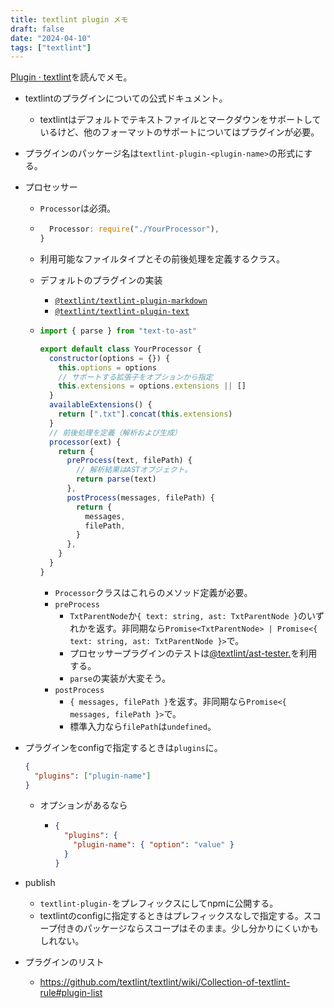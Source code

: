 ```yaml
---
title: textlint plugin メモ
draft: false
date: "2024-04-10"
tags: ["textlint"]
---
```


[Plugin · textlint](https://textlint.github.io/docs/plugin.html)を読んでメモ。

- textlintのプラグインについての公式ドキュメント。
  - textlintはデフォルトでテキストファイルとマークダウンをサポートしているけど、他のフォーマットのサポートについてはプラグインが必要。
- プラグインのパッケージ名は`textlint-plugin-<plugin-name>`の形式にする。
- プロセッサー

  - `Processor`は必須。
  - ```ts
      Processor: require("./YourProcessor"),
    }
    ```
  - 利用可能なファイルタイプとその前後処理を定義するクラス。
  - デフォルトのプラグインの実装
    - [`@textlint/textlint-plugin-markdown`](https://github.com/textlint/textlint/tree/master/packages/@textlint/textlint-plugin-markdown)
    - [`@textlint/textlint-plugin-text`](https://github.com/textlint/textlint/tree/master/packages/@textlint/textlint-plugin-text)
  - ```js
    import { parse } from "text-to-ast"

    export default class YourProcessor {
      constructor(options = {}) {
        this.options = options
        // サポートする拡張子をオプションから指定
        this.extensions = options.extensions || []
      }
      availableExtensions() {
        return [".txt"].concat(this.extensions)
      }
      // 前後処理を定義（解析および生成）
      processor(ext) {
        return {
          preProcess(text, filePath) {
            // 解析結果はASTオブジェクト。
            return parse(text)
          },
          postProcess(messages, filePath) {
            return {
              messages,
              filePath,
            }
          },
        }
      }
    }
    ```

    - `Processor`クラスはこれらのメソッド定義が必要。
    - `preProcess`
      - `TxtParentNode`か`{ text: string, ast: TxtParentNode }`のいずれかを返す。非同期なら`Promise<TxtParentNode> | Promise<{ text: string, ast: TxtParentNode }>`で。
      - プロセッサープラグインのテストは[@textlint/ast-tester.](https://github.com/textlint/textlint/tree/master/packages/@textlint/ast-tester)を利用する。
      - `parse`の実装が大変そう。
    - `postProcess`
      - `{ messages, filePath }`を返す。非同期なら`Promise<{ messages, filePath }>`で。
      - 標準入力なら`filePath`は`undefined`。

- プラグインをconfigで指定するときは`plugins`に。
  ```json
  {
    "plugins": ["plugin-name"]
  }
  ```
  - オプションがあるなら
    - ```json
      {
        "plugins": {
          "plugin-name": { "option": "value" }
        }
      }
      ```
- publish
  - `textlint-plugin-`をプレフィックスにしてnpmに公開する。
  - textlintのconfigに指定するときはプレフィックスなしで指定する。スコープ付きのパッケージならスコープはそのまま。少し分かりにくいかもしれない。
- プラグインのリスト
  - https://github.com/textlint/textlint/wiki/Collection-of-textlint-rule#plugin-list
